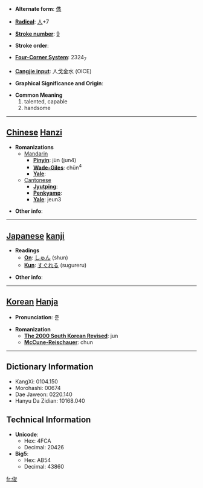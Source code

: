 * '''Alternate form''': [[儁]]

* '''[[Wiktionary:Chinese radical index| Radical]]''': [[Wiktionary:Chinese radical index 人|人]]+7

* '''[[Wiktionary:Chinese total strokes index|Stroke number]]''': [[Wiktionary:Chinese total strokes index 9|9]]

* '''Stroke order''': 

* '''[[Wiktionary:Chinese four corner index|Four-Corner System]]''': 2324<sub>7</sub>

* '''[[Wiktionary:Chinese Cangjie index|Cangjie input]]''': 人戈金水 (OICE)

* '''Graphical Significance and Origin''': 

* '''Common Meaning'''
*#talented, capable
*# handsome


----

== [[Chinese]] [[Hanzi]] ==

* '''Romanizations'''
** [[Mandarin]]
*** '''[[Pinyin]]''': jùn (jun4)
*** '''[[Wade-Giles]]''': chün<sup>4</sup>
*** '''[[Yale]]''': 
**[[Cantonese]]
***'''[[Jyutping]]''':
***'''[[Penkyamp]]''': 
***'''[[Yale]]''': jeun3

* '''Other info''': 

----

== [[Japanese]] [[kanji]] ==

* '''Readings'''
** '''[[On]]''': [[しゅん]] (shun)
** '''[[Kun]]''': [[すぐれる]] (sugureru)

* '''Other info''':  

----

== [[Korean]] [[Hanja]] ==

* '''Pronunciation''': 준

* '''Romanization'''
** '''[[The 2000 South Korean Revised Romanization|The 2000 South Korean Revised]]''': jun
** '''[[McCune-Reischauer]]''': chun

----

== Dictionary Information ==

* KangXi: 0104.150
* Morohashi: 00674
* Dae Jaweon: 0220.140
* Hanyu Da Zidian: 10168.040

== Technical Information ==

* '''Unicode''':
** Hex: 4FCA
** Decimal: 20426
* '''Big5''':
** Hex: AB54
** Decimal: 43860

[[fr:俊]]